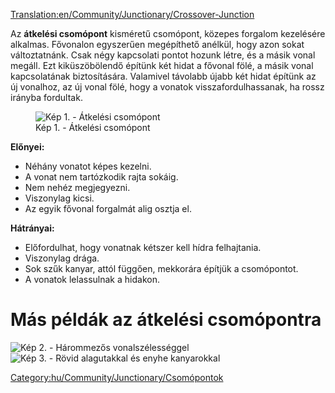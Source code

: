 [[Translation:en/Community/Junctionary/Crossover-Junction]]

{{hu/Community/Junctionary/Csomópontmenü}}

Az '''átkelési csomópont''' kisméretű csomópont, közepes forgalom kezelésére alkalmas. Fővonalon egyszerűen megépíthető anélkül, hogy azon sokat változtatnánk. Csak négy kapcsolati pontot hozunk létre, és a másik vonal megáll. Ezt kiküszöbölendő építünk két hidat a fővonal fölé, a másik vonal kapcsolatának biztosítására. Valamivel távolabb újabb két hidat építünk az új vonalhoz, az új vonal fölé, hogy a vonatok visszafordulhassanak, ha rossz irányba fordultak.

[[File:en/Community/Junctionary/Cjunction.png|none|frame|Kép 1. - Átkelési csomópont]]

'''Előnyei:'''
* Néhány vonatot képes kezelni.
* A vonat nem tartózkodik rajta sokáig.
* Nem nehéz megjegyezni.
* Viszonylag kicsi.
* Az egyik fővonal forgalmát alig osztja el.

'''Hátrányai:'''
* Előfordulhat, hogy vonatnak kétszer kell hídra felhajtania.
* Viszonylag drága.
* Sok szűk kanyar, attól függően, mekkorára építjük a csomópontot. 
* A vonatok lelassulnak a hidakon.

=Más példák az átkelési csomópontra=
[[File:en/Community/Junctionary/Train-junction-4-crossover-3wide.png|none|frame|Kép 2. - Hárommezős vonalszélességgel]]
[[File:en/Community/Junctionary/Crossover-junction-half-wide.png|none|frame|Kép 3. - Rövid alagutakkal és enyhe kanyarokkal]]

[[Category:hu/Community/Junctionary/Csomópontok]]